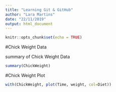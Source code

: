 ```yaml
---
title: "Learning Git & GitHub"
author: "Lara Martins"
date: "22/11/2019"
output: html_document
---
```


```r
knitr::opts_chunk$set(echo = TRUE)
```

#Chick Weight Data

summary of Chick Weight Data

```r
summary(ChickWeight)
```

#Chick Weight Plot

```r
with(ChickWeight, plot(Time, weight, col=Diet))
```